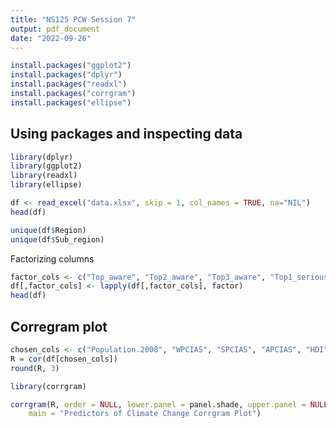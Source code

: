 ```yaml
---
title: "NS125 PCW Session 7"
output: pdf_document
date: "2022-09-26"
---
```


```r
install.packages("ggplot2")
install.packages("dplyr")
install.packages("readxl")
install.packages("corrgram")
install.packages("ellipse")
```

## Using packages and inspecting data

```r

library(dplyr)
library(ggplot2)
library(readxl)
library(ellipse)

df <- read_excel("data.xlsx", skip = 1, col_names = TRUE, na="NIL")
head(df)
```


```r
unique(df$Region)
unique(df$Sub_region)
```

Factorizing columns
```r

factor_cols <- c("Top_aware", "Top2_aware", "Top3_aware", "Top1_serious", "Top2_serious", "Top3_serious", "Region", "Sub_region")
df[,factor_cols] <- lapply(df[,factor_cols], factor)
head(df)
```
## Corregram plot

```r
chosen_cols <- c("Population.2008", "WPCIAS", "SPCIAS", "APCIAS", "HDI", "CO2emi", "GDPperUS", "WGI", "Aware", "Serious")
R = cor(df[chosen_cols])
round(R, 3)
```

```r
library(corrgram)

corrgram(R, order = NULL, lower.panel = panel.shade, upper.panel = NULL, text.panel = panel.txt, 
    main = "Predictors of Climate Change Corrgram Plot")
```

